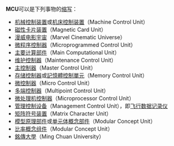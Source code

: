 '''MCU'''可以是下列事物的[[缩写|缩写]]：
*[[机械控制装置|机械控制装置]]或[[机床控制装置|机床控制装置]]（Machine Control Unit）
*[[磁性卡片装置|磁性卡片装置]]（Magnetic Card Unit）
*[[漫威电影宇宙|漫威电影宇宙]]（Marvel Cinematic Universe）
*[[微程序控制器|微程序控制器]]（Microprogrammed Control Unit）
*[[主要计算部件|主要计算部件]]（Main Computational Unit）
*[[维护控制器|维护控制器]]（Maintenance Control Unit）
*[[主控制器|主控制器]]（Master Control Unit）
*[[存储控制器|存储控制器]]或[[記憶體控制單元|記憶體控制單元]]（Memory Control Unit）
*[[微控制器|微控制器]]（Micro Control Unit）
*[[多端控制器|多端控制器]]（Multipoint Control Unit）
*[[微处理机控制器|微处理机控制器]]（Microprocessor Control Unit）
*[[管理控制设备|管理控制设备]]（Management Control Unit），即[[飞行数据记录仪|飞行数据记录仪]]
*[[矩阵符号装置|矩阵符号装置]]（Matrix Character Unit）
*[[模型原理部件|模型原理部件]]或[[单元体概念部件|单元体概念部件]]（Modular Concept Unit）
*[[比率概念组件|比率概念组件]]（Modular Concept Unit）
*[[銘傳大學|銘傳大學]]（Ming Chuan University）

{{disambig|Cat=三字拉丁字母缩写消歧义}}